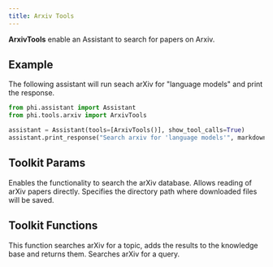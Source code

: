 ```yaml
---
title: Arxiv Tools
---
```


**ArxivTools** enable an Assistant to search for papers on Arxiv.

## Example

The following assistant will run seach arXiv for "language models" and print the response.

```python cookbook/tools/arxiv_tools.py
from phi.assistant import Assistant
from phi.tools.arxiv import ArxivTools

assistant = Assistant(tools=[ArxivTools()], show_tool_calls=True)
assistant.print_response("Search arxiv for 'language models'", markdown=True)
```

## Toolkit Params

<ResponseField name="search_arxiv" type="bool" default="True">
  Enables the functionality to search the arXiv database.
</ResponseField>
<ResponseField name="read_arxiv_papers" type="bool" default="True">
  Allows reading of arXiv papers directly.
</ResponseField>
<ResponseField name="download_dir" type="Path">
  Specifies the directory path where downloaded files will be saved.
</ResponseField>

## Toolkit Functions

<ResponseField name="search_arxiv_and_update_knowledge_base">
  This function searches arXiv for a topic, adds the results to the knowledge
  base and returns them.
</ResponseField>
<ResponseField name="search_arxiv">Searches arXiv for a query.</ResponseField>
